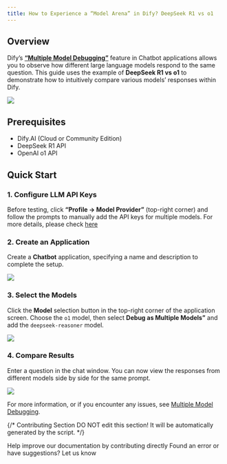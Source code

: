 ```yaml
---
title: How to Experience a “Model Arena” in Dify? DeepSeek R1 vs o1
---
```


## Overview

Dify’s **[“Multiple Model Debugging”](/en/guides/application-orchestrate/multiple-llms-debugging)** feature in Chatbot applications allows you to observe how different large language models respond to the same question. This guide uses the example of **DeepSeek R1 vs o1** to demonstrate how to intuitively compare various models’ responses within Dify.

![](https://assets-docs.dify.ai/2025/02/dd2a54e05cf5bfa252ac980ec478e3d5.png)

## Prerequisites

- Dify.AI (Cloud or Community Edition)
- DeepSeek R1 API
- OpenAI o1 API

## Quick Start

### 1. Configure LLM API Keys

Before testing, click **“Profile → Model Provider”** (top-right corner) and follow the prompts to manually add the API keys for multiple models. For more details, please check [here](https://docs.dify.ai/guides/model-configuration)

### 2. Create an Application

Create a **Chatbot** application, specifying a name and description to complete the setup.

![](https://assets-docs.dify.ai/2025/02/7246807cbd0776564b76e1ef37dcbd4d.png)

### 3. Select the Models

Click the **Model** selection button in the top-right corner of the application screen. Choose the `o1` model, then select **Debug as Multiple Models”** and add the `deepseek-reasoner` model.

![](https://assets-docs.dify.ai/2025/02/61d8ba00a8a89052ac7a5a9d8fb54f58.png)

### 4. Compare Results

Enter a question in the chat window. You can now view the responses from different models side by side for the same prompt.

![](https://assets-docs.dify.ai/2025/02/03ac1c1da6705d76b01f5867a1e24e32.gif)

For more information, or if you encounter any issues, see [Multiple Model Debugging](/en/guides/application-orchestrate/multiple-llms-debugging).

{/*
Contributing Section
DO NOT edit this section!
It will be automatically generated by the script.
*/}

<CardGroup cols="2">
    <Card
        title="Edit this page"
        icon="pen-to-square"
        href="https://github.com/langgenius/dify-docs/edit/main/en/learn-more/use-cases/dify-model-arena.mdx"
    >
        Help improve our documentation by contributing directly
    </Card>
    <Card
        title="Report an issue"
        icon="github"
        href="https://github.com/langgenius/dify-docs/issues/new?title=Documentation%20Issue%3A%20model-ar&body=%23%23%20Issue%20Description%0A%3C%21--%20Please%20briefly%20describe%20the%20issue%20you%20found%20--%3E%0A%0A%23%23%20Page%20Link%0Ahttps%3A%2F%2Fgithub.com%2Flanggenius%2Fdify-docs%2Fblob%2Fmain%2Fen/learn-more/use-cases%2Fdify-model-arena.mdx%0A%0A%23%23%20Suggested%20Changes%0A%3C%21--%20If%20you%20have%20specific%20suggestions%20for%20changes%2C%20please%20describe%20them%20here%20--%3E%0A%0A%3C%21--%20Thank%20you%20for%20helping%20improve%20our%20documentation%21%20--%3E"
    >
        Found an error or have suggestions? Let us know
    </Card>
</CardGroup>
